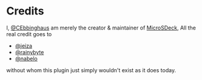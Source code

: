 # Credits

I, [@CEbbinghaus](https://github.com/CEbbinghaus) am merely the creator & maintainer of [MicroSDeck](https://github.con/CEbbinghaus/MicroSDeck), All the real credit goes to 

- [@jeiza](https://github.com/jessebofill)
- [@rainybyte](https://github.com/jfreuden)
- [@nabelo]()

without whom this plugin just simply wouldn't exist as it does today.
